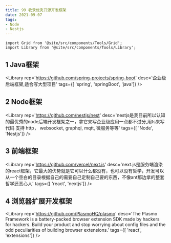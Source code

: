 ```yaml
---
title: 99 收录优秀开源开发框架
date: 2021-09-07
tags:
- Node
- Nestjs
---
```


```mdx-code-block
import Grid from '@site/src/components/Tools/Grid';
import Library from '@site/src/components/Tools/Library';
```
## 1 Java框架

<Grid>

<Library
rep='https://github.com/spring-projects/spring-boot'
desc='企业级后端框架,适合写大型项目'
tags={[ 'spring', 'springBoot', 'java']}
/>

</Grid>

## 2 Node框架

<Grid>

<Library
rep='https://github.com/nestjs/nest'
desc='nestjs是我目前所以认知的最优秀的node后端开发框架之一，拿它来写企业级应用一点都不过分,用ts来写代码 支持 http， websocket,
graphql, mqtt, 微服务等等'
tags={[ 'Node', 'Nestjs']}
/>

</Grid>

## 3 前端框架

<Grid>

<Library
rep='https://github.com/vercel/next.js'
desc='next.js是服务端渲染的react框架，它最大的优势就是它可以什么都没有，也可以没有哲学，开发可以从一个空白的目录根据自己的需要自己定制自己要的东西，不像ant那边拿的整套哲学还恶心人'
tags={[ 'react', 'nextjs']}
/>

</Grid>

## 4 浏览器扩展开发框架

<Grid>

<Library
rep='https://github.com/PlasmoHQ/plasmo'
desc='The Plasmo Framework is a battery-packed browser extension SDK made by hackers for hackers. Build your product and stop worrying about config files and the odd peculiarities of building browser extensions.'
tags={[ 'react', 'extensions']}
/>

</Grid>
